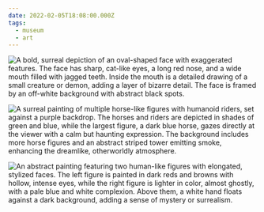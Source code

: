 ```yaml
---
date: 2022-02-05T18:08:00.000Z
tags:
  - museum
  - art
---
```

![A bold, surreal depiction of an oval-shaped face with exaggerated features. The face has sharp, cat-like eyes, a long red nose, and a wide mouth filled with jagged teeth. Inside the mouth is a detailed drawing of a small creature or demon, adding a layer of bizarre detail. The face is framed by an off-white background with abstract black spots.](../../assets/art/20220205-untitled-ewao-kagoshima.jpg "<i>Untitled</i>, by E’wao Kagoshima")

![A surreal painting of multiple horse-like figures with humanoid riders, set against a purple backdrop. The horses and riders are depicted in shades of green and blue, while the largest figure, a dark blue horse, gazes directly at the viewer with a calm but haunting expression. The background includes more horse figures and an abstract striped tower emitting smoke, enhancing the dreamlike, otherworldly atmosphere.](../../assets/art/20220205-green-horse-1.jpg "<i>Green Horse I</i>, by Ahmed Morsi")

![An abstract painting featuring two human-like figures with elongated, stylized faces. The left figure is painted in dark reds and browns with hollow, intense eyes, while the right figure is lighter in color, almost ghostly, with a pale blue and white complexion. Above them, a white hand floats against a dark background, adding a sense of mystery or surrealism.](../../assets/art/20220205-untitled-ahmed-morsi.jpg "<i>Untitled</i>, by Ahmed Morsi")
